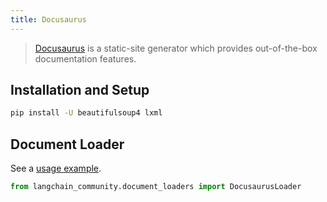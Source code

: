 ```yaml
---
title: Docusaurus
---
```


>[Docusaurus](https://docusaurus.io/) is a static-site generator which provides
> out-of-the-box documentation features.


## Installation and Setup


```bash
pip install -U beautifulsoup4 lxml
```

## Document Loader

See a [usage example](/oss/javascript/integrations/document_loaders/docusaurus).

```python
from langchain_community.document_loaders import DocusaurusLoader
```
